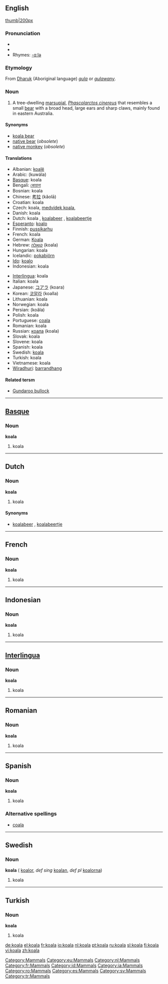 {{see|Koala}}
==English==

[[Category:Mammals]]
[[image:koala.jpg|thumb|200px]]

===Pronunciation===
*{{SAMPA|/k@U"A:l@/}}
*{{AHD|kō-ä'lə}}
*Rhymes: [[Rhymes:English:-ɑːlə|-ɑːlə]]

===Etymology===
From [[w:Dharuk|Dharuk]] (Aboriginal language) ''[[gula]]'' or ''[[gulawany]]''.

===Noun===
{{en-noun}}

# A tree-dwelling [[marsupial]], ''[[Phascolarctos cinereus]]'' that resembles a small [[bear]] with a broad head, large ears and sharp claws, mainly found in eastern Australia.

====Synonyms====
*[[koala bear]]
*[[native bear]] (''obsolete'')
*[[native monkey]] (''obsolete'')

====Translations====
{{top}}
*Albanian: [[koalë]] {{g|Albanian}}
*Arabic: {{ARchar|[[كوالا]]}} (kuwála) {{f}}
*[[Basque]]: koala
*Bengali: [[কোয়ালা]]
*Bosnian: koala {{f}}
*Chinese: [[考拉]] (kǎolā)
*Croatian: koala {{f}}
*Czech: koala, [[medvídek koala]], {{m}}
*Danish: koala {{g|Danish}}
*Dutch: koala {{m}}, [[koalabeer]] {{m}}, [[koalabeertje]] {{n}}
*[[Esperanto]]: [[koalo]]
*Finnish: [[pussikarhu]]
*French: koala {{m}}
*German: [[Koala]] {{m}}
*Hebrew: [[קואלה]] (koala) {{f}}
*Hungarian: koala
*Icelandic: [[pokabjörn]] {{n}}
*[[Ido]]: [[koalo]]
*Indonesian: koala
{{mid}}
*[[Interlingua]]: koala
*Italian: koala {{g|Italian}}
*Japanese: [[コアラ]] (koara)
*Korean: [[코알라]] (koalla)
*Lithuanian: koala {{f}}
*Norwegian: koala {{m}}
*Persian: {{FAchar|[[كوالا|کوآلا]]}} (koâla)
*Polish: koala {{f}}
*Portuguese: [[coala]] {{m}}
*Romanian: koala {{g|Romanian}}
*Russian: [[коала]] (koala) {{mf}}
*Slovak: koala {{m}}
*Slovene: koala {{f}}
*Spanish: koala {{m}}
*Swedish: [[koala#Swedish|koala]] {{c}}
*Turkish: koala
*Vietnamese: koala
*[[Wiradhuri]]: [[barrandhang]]
{{bottom}}

====Related tersm====
*[[Gundaroo bullock]]

----

==[[Basque]]==

[[Category:eu:Mammals]]

===Noun===
'''koala'''

# koala

----

==Dutch==

[[Category:nl:Mammals]]

===Noun===
'''koala''' {{m}}

# koala

====Synonyms====
*[[koalabeer]] {{m}}, [[koalabeertje]] {{n}}

----

==French==

[[Category:fr:Mammals]]

===Noun===
'''koala'''

# koala {{m}}

----

==Indonesian==

[[Category:id:Mammals]]

===Noun===
'''koala'''

# koala

----

==[[Interlingua]]==
[[Category:ia:Mammals]]
===Noun===
'''koala'''

# koala

----

==Romanian==
[[Category:ro:Mammals]]
===Noun===
'''koala''' {{f}}

# koala

----

==Spanish==
[[Category:es:Mammals]]
===Noun===
'''koala''' {{m}}

# koala

===Alternative spellings===
*[[coala]]

----

==Swedish==

[[Category:sv:Mammals]]

===Noun===
'''koala''' {{c}} ({{p}} [[koalor]], ''def sing'' [[koalan]], ''def pl'' [[koalorna]])

# koala

----

==Turkish==

[[Category:tr:Mammals]]

===Noun===
'''koala'''

# koala

[[de:koala]]
[[el:koala]]
[[fr:koala]]
[[io:koala]]
[[nl:koala]]
[[pt:koala]]
[[ru:koala]]
[[sl:koala]]
[[fi:koala]]
[[vi:koala]]
[[zh:koala]]
